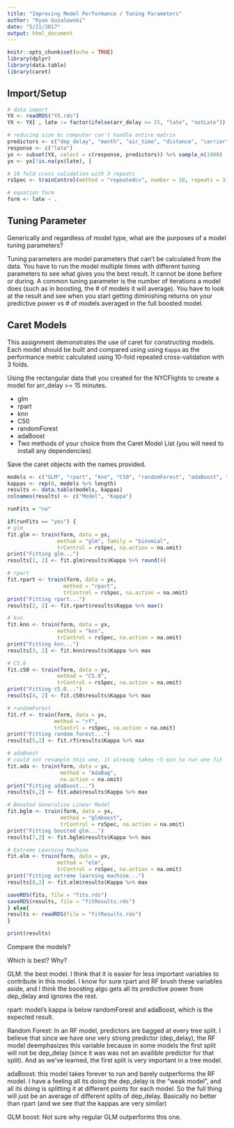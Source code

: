 ```yaml
---
title: "Improving Model Performance / Tuning Parameters"
author: "Ryan Guzalowski"
date: "5/21/2017"
output: html_document
---
```


```r
knitr::opts_chunk$set(echo = TRUE)
library(dplyr)
library(data.table)
library(caret)
```

## Import/Setup
```r

# data import
YX <- readRDS("YX.rds")
YX <- YX[ , late := factor(ifelse(arr_delay >= 15, "late", "notLate")) ]

# reducing size bc computer can't handle entire matrix
predictors <- c("dep_delay", "month", "air_time", "distance", "carrier", "lat.dest", "lon.dest")
response <- c("late")
yx <- subset(YX, select = c(response, predictors)) %>% sample_n(1000)
yx <- yx[!is.na(yx$late), ]

# 10 fold cross validation with 3 repeats
rsSpec <- trainControl(method = "repeatedcv", number = 10, repeats = 3)

# equation form
form <- late ~ .

```

## Tuning Parameter

Generically and regardless of model type, what are the purposes of a model
tuning parameters?

Tuning parameters are model parameters that can't be calculated from the data. You have to run the model multiple times with different tuning parameters to see what gives you the best result. It cannot be done before or during. A common tuning parameter is the number of iterations a model does (such as in boosting, the # of models it will average). You have to look at the result and see when you start getting diminishing returns on your predictive power vs # of models averaged in the full boosted model.


## Caret Models

This assignment demonstrates the use of caret for constructing models. Each
model should be built and compared using using `Kappa` as the performance
metric calculated using 10-fold repeated cross-validation with 3 folds.

Using the rectangular data that you created for the NYCFlights to create a model
for arr_delay >= 15 minutes.

- glm
- rpart
- knn
- C50
- randomForest
- adaBoost
- Two methods of your choice from the Caret Model List (you will need to install any dependencies)

Save the caret objects with the names provided.

```r

models <- c("GLM", "rpart", "knn", "C50", "randomForest", "adaBoost", "glmBoost", "extremeLearning")
kappas <- rep(0, models %>% length)
results <- data.table(models, kappas)
colnames(results) <- c("Model", "Kappa")

runFits = "no"

if(runFits == "yes") {
# glm
fit.glm <- train(form, data = yx,
                method = "glm", family = "binomial",
                trControl = rsSpec, na.action = na.omit)
print("Fitting glm...")
results[1, 2] <- fit.glm$results$Kappa %>% round(4)

# rpart
fit.rpart <- train(form, data = yx,
                  method = "rpart",
                  trControl = rsSpec, na.action = na.omit)
print("Fitting rpart...")
results[2, 2] <- fit.rpart$results$Kappa %>% max()

# knn
fit.knn <- train(form, data = yx,
                method = "knn",
                trControl = rsSpec, na.action = na.omit)
print("Fitting knn...")
results[3, 2] <- fit.knn$results$Kappa %>% max

# C5.0
fit.c50 <- train(form, data = yx,
                method = "C5.0",
                trControl = rsSpec, na.action = na.omit)
print("Fitting c5.0...")
results[4, 2] <- fit.c50$results$Kappa %>% max

# randomForest
fit.rf <- train(form, data = yx,
               method = "rf",
               trContrl = rsSpec, na.action = na.omit)
print("Fitting random forest...")
results[5,2] <- fit.rf$results$Kappa %>% max

# adaBoost
# could not resample this one, it already takes ~5 min to run one fit
fit.ada <- train(form, data = yx,
                 method = "AdaBag",
                 na.action = na.omit)
print("Fitting adaBoost...")
results[6,2] <- fit.ada$results$Kappa %>% max

# Boosted Generalize Linear Model
fit.bglm <- train(form, data = yx,
                 method = "glmboost",
                 trControl = rsSpec, na.action = na.omit)
print("Fitting boosted glm...")
results[7,2] <- fit.bglm$results$Kappa %>% max

# Extreme Learning Machine
fit.elm <- train(form, data = yx,
                method = "elm",
                trControl = rsSpec, na.action = na.omit)
print("Fitting extreme learning machine...")
results[8,2] <- fit.elm$results$Kappa %>% max

saveRDS(fits, file = "fits.rds")
saveRDS(results, file = "fitResults.rds")
} else{
results <- readRDS(file = "fitResults.rds")
}

print(results)
```

Compare the  models?

Which is best?  Why?

GLM: the best model. I think that it is easier for less important variables to contribute in this model. I know for sure rpart and RF brush these variables aside, and I think the boosting algo gets all its predictive power from dep_delay and ignores the rest.

rpart: model's kappa is below randomForest and adaBoost, which is the expected result.

Random Forest: In an RF model, predictors are bagged at every tree split. I believe that since we have one very strong predictor (dep_delay), the RF model deemphasizes this variable because in some models the first split will not be dep_delay (since it was was not an availible predictor for that split). And as we've learned, the first split is very important in a tree model.

adaBoost: this model takes forever to run and barely outperforms the RF model. I have a feeling all its doing the dep_delay is the "weak model", and all its doing is splitting it at different points for each model. So the full thing will just be an average of different splits of dep_delay. Basically no better than rpart (and we see that the kappas are very similar)

GLM boost: Not sure why regular GLM outperforms this one.